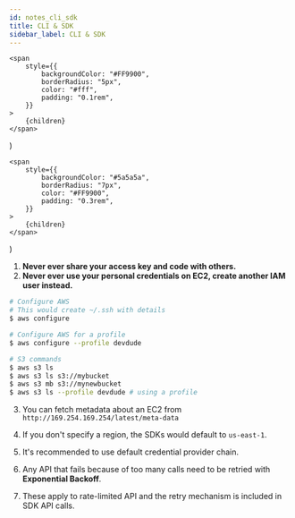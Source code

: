 ```yaml
---
id: notes_cli_sdk
title: CLI & SDK 
sidebar_label: CLI & SDK 
---
```



	<span
		style={{
			backgroundColor: "#FF9900",
			borderRadius: "5px",
			color: "#fff",
			padding: "0.1rem",
		}}
	>
		{children}
	</span>
)

	<span
		style={{
			backgroundColor: "#5a5a5a",
			borderRadius: "7px",
			color: "#FF9900",
			padding: "0.3rem",
		}}
	>
		{children}
	</span>
)

1. **Never ever share your access key and code with others.**
2. **Never ever use your personal credentials on EC2, create another IAM user instead.**

```bash
# Configure AWS
# This would create ~/.ssh with details
$ aws configure

# Configure AWS for a profile
$ aws configure --profile devdude

# S3 commands
$ aws s3 ls
$ aws s3 ls s3://mybucket
$ aws s3 mb s3://mynewbucket
$ aws s3 ls --profile devdude # using a profile
```

3. You can fetch metadata about an EC2 from `http://169.254.169.254/latest/meta-data`

4. If you don't specify a region, the SDKs would default to `us-east-1`.

5. It's recommended to use default credential provider chain.

6. Any API that fails because of too many calls need to be retried with **Exponential Backoff**.

7. These apply to rate-limited API and the retry mechanism is included in SDK API calls.